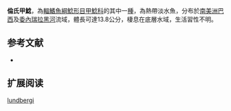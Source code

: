 {{Speciesbox
| name = 倫氏甲鯰
| image = 
| image_width = 250px
| image_caption = 
| status = NE
| status_system = IUCN3.1
| genus = Loricaria
| species = lundbergi
| authority = [[Thomas_&_Rapp_Py-Daniel|Thomas & Rapp Py-Daniel]], 2008
| synonyms = 
}}

'''倫氏甲鯰'''，為[[輻鰭魚綱|輻鰭魚綱]][[鯰形目|鯰形目]][[甲鯰科|甲鯰科]]的其中一[[種|種]]，為熱帶淡水魚，分布於[[南美洲|南美洲]][[巴西|巴西]]及[[委內瑞拉|委內瑞拉]][[黑河|黑河]]流域，體長可達13.8公分，棲息在底層水域，生活習性不明。
==参考文献==
*{{FishBase_species|genus=Loricaria|species=lundbergi|year=2014|month=11}}

== 扩展阅读 ==
{{refbegin}}
{{wikispecies-inline|Loricaria lundbergi|倫氏甲鯰}}
{{refend}}
{{Taxonbar|from=Q5857284}}

[[Category:甲鯰屬|lundbergi]]
